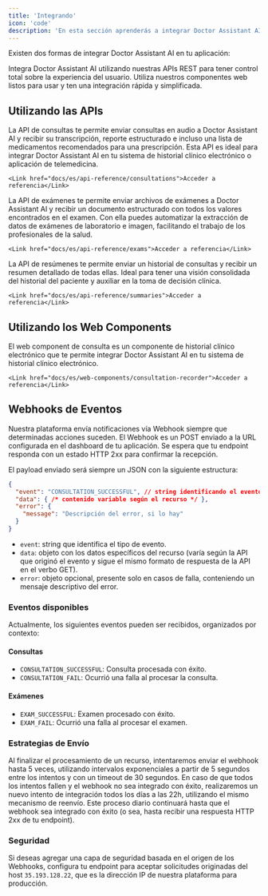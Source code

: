 ```yaml
---
title: 'Integrando'
icon: 'code'
description: 'En esta sección aprenderás a integrar Doctor Assistant AI en tu aplicación.'
---
```


Existen dos formas de integrar Doctor Assistant AI en tu aplicación:

<CardGroup cols={2}>
  <Card title="APIs" icon="code">
    Integra Doctor Assistant AI utilizando nuestras APIs REST para tener control total sobre la experiencia del usuario.
  </Card>
  <Card title="Web Components" icon="browser">
    Utiliza nuestros componentes web listos para usar y ten una integración rápida y simplificada.
  </Card>
</CardGroup>

## Utilizando las APIs

<AccordionGroup>
  <Accordion title="API de Consultas" icon="stethoscope">
    La API de consultas te permite enviar consultas en audio a Doctor Assistant AI y recibir su transcripción, reporte estructurado
    e incluso una lista de medicamentos recomendados para una prescripción. Esta API es ideal para integrar Doctor Assistant AI en tu
    sistema de historial clínico electrónico o aplicación de telemedicina.

    <Link href="docs/es/api-reference/consultations">Acceder a referencia</Link>
  </Accordion>
  <Accordion title="API de Exámenes" icon="file-medical">
    La API de exámenes te permite enviar archivos de exámenes a Doctor Assistant AI y recibir un documento estructurado con todos los valores
    encontrados en el examen. Con ella puedes automatizar la extracción de datos de exámenes de laboratorio e imagen, facilitando el trabajo
    de los profesionales de la salud.

    <Link href="docs/es/api-reference/exams">Acceder a referencia</Link>
  </Accordion>
  <Accordion title="API de Resúmenes" icon="clipboard-list">
    La API de resúmenes te permite enviar un historial de consultas y recibir un resumen detallado de todas ellas. Ideal para tener una
    visión consolidada del historial del paciente y auxiliar en la toma de decisión clínica.

    <Link href="docs/es/api-reference/summaries">Acceder a referencia</Link>
  </Accordion>
</AccordionGroup>

## Utilizando los Web Components

<AccordionGroup>
  <Accordion title="Consultation Recorder" icon="stethoscope">
    El web component de consulta es un componente de historial clínico electrónico que te permite integrar Doctor Assistant AI en tu sistema de historial clínico electrónico.

    <Link href="docs/es/web-components/consultation-recorder">Acceder a referencia</Link>
  </Accordion>
</AccordionGroup>

## Webhooks de Eventos

Nuestra plataforma envía notificaciones vía Webhook siempre que determinadas acciones suceden. El Webhook es un POST enviado a la URL configurada en el dashboard de tu aplicación. Se espera que tu endpoint responda con un estado HTTP 2xx para confirmar la recepción.

El payload enviado será siempre un JSON con la siguiente estructura:

```json
{
  "event": "CONSULTATION_SUCCESSFUL", // string identificando el evento
  "data": { /* contenido variable según el recurso */ },
  "error": {
    "message": "Descripción del error, si lo hay"
  }
}
```

- `event`: string que identifica el tipo de evento.
- `data`: objeto con los datos específicos del recurso (varía según la API que originó el evento y sigue el mismo formato de respuesta de la API en el verbo GET).
- `error`: objeto opcional, presente solo en casos de falla, conteniendo un mensaje descriptivo del error.

### Eventos disponibles

Actualmente, los siguientes eventos pueden ser recibidos, organizados por contexto:

#### Consultas
- `CONSULTATION_SUCCESSFUL`: Consulta procesada con éxito.
- `CONSULTATION_FAIL`: Ocurrió una falla al procesar la consulta.

#### Exámenes
- `EXAM_SUCCESSFUL`: Examen procesado con éxito.
- `EXAM_FAIL`: Ocurrió una falla al procesar el examen.

### Estrategias de Envío

Al finalizar el procesamiento de un recurso, intentaremos enviar el webhook hasta 5 veces, utilizando intervalos exponenciales a partir de 5 segundos entre los intentos y con un timeout de 30 segundos. En caso de que todos los intentos fallen y el webhook no sea integrado con éxito, realizaremos un nuevo intento de integración todos los días a las 22h, utilizando el mismo mecanismo de reenvío. Este proceso diario continuará hasta que el webhook sea integrado con éxito (o sea, hasta recibir una respuesta HTTP 2xx de tu endpoint).

### Seguridad

Si deseas agregar una capa de seguridad basada en el origen de los Webhooks, configura tu endpoint para aceptar solicitudes originadas del host `35.193.128.22`, que es la dirección IP de nuestra plataforma para producción.
